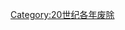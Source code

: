 {{discat|193|6|1929|1940}}
{{Commonscat|1936 disestablishments}}
[[Category:20世纪各年废除|Category:20世纪各年废除]]